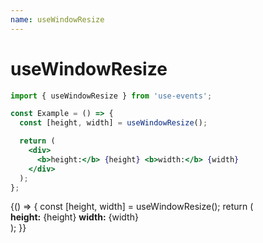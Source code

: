 ```yaml
---
name: useWindowResize
---
```



# useWindowResize

```js
import { useWindowResize } from 'use-events';
```

```jsx
const Example = () => {
  const [height, width] = useWindowResize();

  return (
    <div>
      <b>height:</b> {height} <b>width:</b> {width}
    </div>
  );
};
```

<Playground>
  {() => {
    const [height, width] = useWindowResize();
    return (
      <div>
        <b>height:</b> {height} <b>width:</b> {width}
      </div>
    );
  }}
</Playground>
